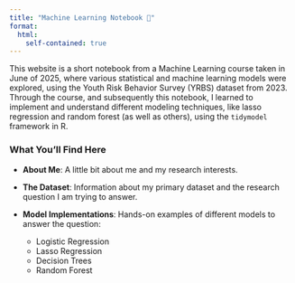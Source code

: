 ```yaml
---
title: "Machine Learning Notebook 👀"
format:
  html:
    self-contained: true
---
```


This website is a short notebook from a Machine Learning course taken in June of 2025, where various statistical and machine learning models were explored, using the Youth Risk Behavior Survey (YRBS) dataset from 2023. Through the course, and subsequently this notebook, I learned to implement and understand different modeling techniques, like lasso regression and random forest (as well as others), using the `tidymodel` framework in R.


### What You'll Find Here

- **About Me**: A little bit about me and my research interests.
- **The Dataset**: Information about my primary dataset and the research question I am trying to answer.
-   **Model Implementations**: Hands-on examples of different models to answer the question:

    -   Logistic Regression
    -   Lasso Regression
    -   Decision Trees
    -   Random Forest